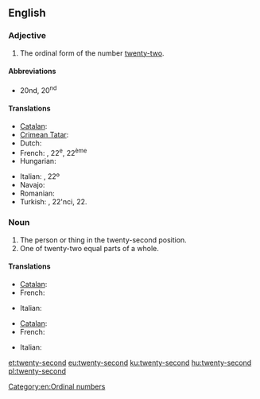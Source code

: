 ==English==

===Adjective===
{{en-adj|-}}

# The ordinal form of the number [[twenty-two]].

====Abbreviations====
* 20nd, 20<sup>nd</sup>

====Translations====
{{trans-top|the ordinal form of the number twenty-two}}
* [[Catalan]]: {{t+|ca|vint-i-dosè}}
* [[Crimean Tatar]]: {{tø|crh|yigirmi ekinci}}
* Dutch: {{t-|nl|tweeëntwintigde}}
* French: {{t+|fr|vingt-deuxième}}, 22<sup>e</sup>, 22<sup>ème</sup>
* Hungarian: {{t+|hu|huszonkettedik}}
{{trans-mid}}
* Italian: {{t+|it|ventiduesimo}}, 22º
* Navajo: {{tø|nv|naadįįnaaki góneʼ}}
* Romanian: {{t-|ro|douăzeci și doilea}}
* Turkish: {{t-|tr|yirmi ikinci}}, 22'nci, 22.
{{trans-bottom}}

===Noun===
{{en-noun}}

# The person or thing in the twenty-second position.
# One of twenty-two equal parts of a whole.

====Translations====
{{trans-top|person or thing in the twenty-second position}}
* [[Catalan]]: {{t+|ca|vint-i-dosè|m}}
* French: {{t+|fr|vingt-deuxième|m|f}}
{{trans-mid}}
* Italian: {{t+|it|ventiduesimo|m}}
{{trans-bottom}}

{{trans-top|one of twenty-two equal parts of a whole}}
* [[Catalan]]: {{t+|ca|vint-i-dosè|m}}
* French: {{t+|fr|vingt-deuxième|m}}
{{trans-mid}}
* Italian: {{t+|it|ventiduesimo|m}}
{{trans-bottom}}

[[Category:en:Ordinal numbers]]

[[et:twenty-second]]
[[eu:twenty-second]]
[[ku:twenty-second]]
[[hu:twenty-second]]
[[pl:twenty-second]]